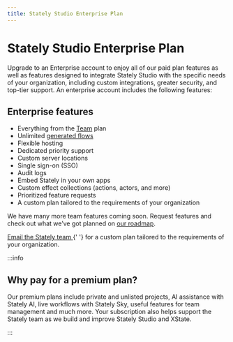 ```yaml
---
title: Stately Studio Enterprise Plan
---
```


# Stately Studio Enterprise Plan

Upgrade to an Enterprise account to enjoy all of our paid plan features as well as features designed to integrate Stately Studio with the specific needs of your organization, including custom integrations, greater security, and top-tier support. An enterprise account includes the following features:

## Enterprise features

- Everything from the [Team](studio-team-plan.mdx) plan
- Unlimited [generated flows](generate-flow.mdx)
- Flexible hosting
- Dedicated priority support
- Custom server locations
- Single sign-on (SSO)
- Audit logs
- Embed Stately in your own apps
- Custom effect collections (actions, actors, and more)
- Prioritized feature requests
- A custom plan tailored to the requirements of your organization

We have many more team features coming soon. Request features and check out what we’ve got planned on [our roadmap](https://feedback.stately.ai).

<p>
  <a href="mailto:sales@stately.com?subject=I'm interested in the Stately Studio Enterprise plan">
    Email the Stately team
  </a>{' '}
  for a custom plan tailored to the requirements of your organization.
</p>

:::info

## Why pay for a premium plan? 

Our premium plans include private and unlisted projects, AI assistance with Stately AI, live workflows with Stately Sky, useful features for team management and much more. Your subscription also helps support the Stately team as we build and improve Stately Studio and XState.

:::